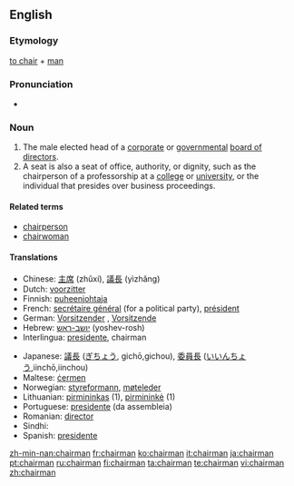 ==English==

===Etymology===
[[chair#Verb|to chair]] + [[man]]

===Pronunciation===
*{{audio|en-us-chairman.ogg|Audio (US)}}

===Noun===
{{wikipedia}}{{en-noun|chairmen}}

# The male elected head of a [[corporate]] or [[government]]al [[board of directors]].
# <!--something is wrong with this defn-->A seat is also a seat of office, authority, or dignity, such as the chairperson of a professorship at a [[college]] or [[university]], or the individual that presides over business proceedings.

====Related terms====
*[[chairperson]]
*[[chairwoman]]

====Translations====
{{top}}
*Chinese: [[主席]] (zhǔxí), [[議長]] (yìzhǎng)
*Dutch: [[voorzitter]] {{m}}
*Finnish: [[puheenjohtaja]]
*French: [[secrétaire général]] (for a political party), [[président]] {{m}}
*German: [[Vorsitzender]] {{m}}, [[Vorsitzende]] {{f}}
*Hebrew: [[יושב-ראש]] (yoshev-rosh) {{m}}
*Interlingua: [[presidente]], chairman
{{mid}}
*Japanese: [[議長]] ([[ぎちょう]], gichō,gichou), [[委員長]] ([[いいんちょう]],iinchō,iinchou)
*Maltese: [[ċermen]]
*Norwegian: [[styreformann]], [[møteleder]]
*Lithuanian: [[pirmininkas]] {{m}} (1), [[pirmininkė]] {{f}} (1)
*Portuguese: [[presidente]] (da assembleia)
*Romanian: [[director]]
*Sindhi: {{SDchar|[[نِشِستمان]]}}
*Spanish: [[presidente]]
{{bottom}}

[[zh-min-nan:chairman]]
[[fr:chairman]]
[[ko:chairman]]
[[it:chairman]]
[[ja:chairman]]
[[pt:chairman]]
[[ru:chairman]]
[[fi:chairman]]
[[ta:chairman]]
[[te:chairman]]
[[vi:chairman]]
[[zh:chairman]]
